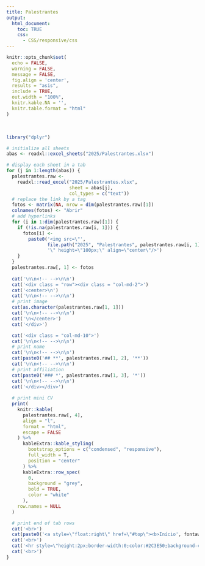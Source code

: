 ```yaml
---
title: Palestrantes
output:
  html_document:
    toc: TRUE
    css:
      - CSS/responsive/css
---
```


<!--install and/or load all R packages-->
```r
knitr::opts_chunk$set(
  echo = FALSE,
  warning = FALSE,
  message = FALSE,
  fig.align = 'center',
  results = "asis",
  include = TRUE,
  out.width = "100%",
  knitr.kable.NA = '',
  knitr.table.format = "html"
)
```

<br>

```r
library("dplyr")

# initialize all sheets
abas <- readxl::excel_sheets("2025/Palestrantes.xlsx")

# display each sheet in a tab
for (j in 1:length(abas)) {
  palestrantes.raw <-
    readxl::read_excel("2025/Palestrantes.xlsx",
                       sheet = abas[j],
                       col_types = c("text"))
  # replace the link by a tag
  fotos <- matrix(NA, nrow = dim(palestrantes.raw)[1])
  colnames(fotos) <- "Abrir"
  # add hyperlinks
  for (i in 1:dim(palestrantes.raw)[1]) {
    if (!is.na(palestrantes.raw[i, 1])) {
      fotos[i] <-
        paste0('<img src=\"',
               file.path("2025", "Palestrantes", palestrantes.raw[i, 1]),
               '\" height=\"100px;\" align=\"center\"/>')
    }
  }
  palestrantes.raw[, 1] <- fotos
  
  cat('\n\n<!-- -->\n\n')
  cat('<div class = "row"><div class = "col-md-2">')
  cat('<center>\n')
  cat('\n\n<!-- -->\n\n')
  # print image
  cat(as.character(palestrantes.raw[1, 1]))
  cat('\n\n<!-- -->\n\n')
  cat('\n</center>')
  cat('</div>')

  cat('<div class = "col-md-10">')
  cat('\n\n<!-- -->\n\n')
  # print name
  cat('\n\n<!-- -->\n\n')
  cat(paste0('## **', palestrantes.raw[1, 2], '**'))
  cat('\n\n<!-- -->\n\n')
  # print affiliation
  cat(paste0('### *', palestrantes.raw[1, 3], '*'))
  cat('\n\n<!-- -->\n\n')
  cat('</div></div>')
  
  # print mini CV
  print(
    knitr::kable(
      palestrantes.raw[, 4],
      align = "l",
      format = "html",
      escape = FALSE
    ) %>%
      kableExtra::kable_styling(
        bootstrap_options = c("condensed", "responsive"),
        full_width = T,
        position = "center"
      ) %>%
      kableExtra::row_spec(
        0,
        background = "grey",
        bold = TRUE,
        color = "white"
      ),
    row.names = NULL
  )

  # print end of tab rows
  cat('<br>')
  cat(paste0('<a style=\"float:right\" href=\"#top\"><b>Início', fontawesome::fa("circle-up"), '</b></a>'))
  cat('<br>')
  cat('<hr style=\"height:2px;border-width:0;color:#2C3E50;background-color:#2C3E50\">')
  cat('<br>')
}
```

<br>
